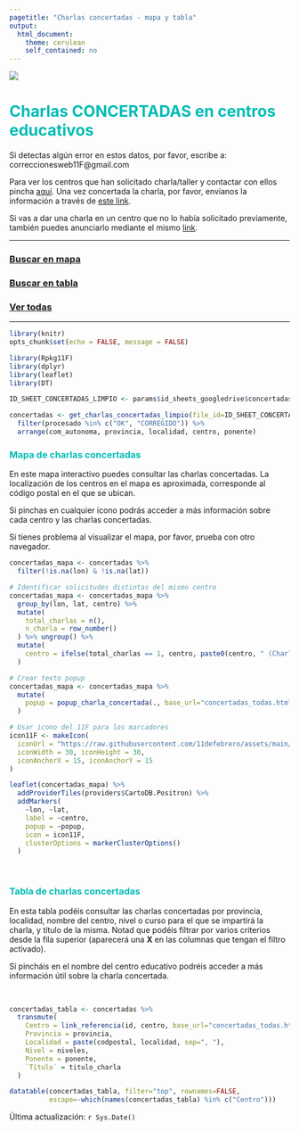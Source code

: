 ```yaml
---
pagetitle: "Charlas concertadas - mapa y tabla"
output: 
  html_document:
    theme: cerulean
    self_contained: no
---
```



![](https://raw.githubusercontent.com/11defebrero/assets/main/images/banner11F.png)


<style type="text/css">

h1 {
  color: #00BCB4;
}
h2 {
  color: #00BCB4;
}
h3 {
  color: #00BCB4;
}
h4 {
  color: #00BCB4;
}
h5 {
  color: #00BCB4;
}
li {
  color: #00BCB4;
}
</style>



# Charlas CONCERTADAS en centros educativos


Si detectas algún error en estos datos, por favor, escribe a: correccionesweb11F@gmail.com

Para ver los centros que han solicitado charla/taller y contactar con ellos pincha [aquí](solicitudes_mapa_tabla.html). Una vez concertada la charla, por favor, envíanos la información a través de [este link](https://11defebrero.org/quieres-anunciar-una-charla-o-actividad).

Si vas a dar una charla en un centro que no lo había solicitado previamente, también puedes anunciarlo mediante el mismo [link](https://11defebrero.org/quieres-anunciar-una-charla-o-actividad).


-------------

### [Buscar en mapa](#mapa-de-charlas-concertadas)

### [Buscar en tabla](#tabla-de-charlas-concertadas)

### [Ver todas](concertadas_todas.html#detalles){target="_blank"}


-------------



```r
library(knitr)
opts_chunk$set(echo = FALSE, message = FALSE)
```

```r
library(Rpkg11F)
library(dplyr)
library(leaflet)
library(DT)
```

```r

ID_SHEET_CONCERTADAS_LIMPIO <- params$id_sheets_googledrive$concertadas$limpio

concertadas <- get_charlas_concertadas_limpio(file_id=ID_SHEET_CONCERTADAS_LIMPIO) %>% 
  filter(procesado %in% c("OK", "CORREGIDO")) %>% 
  arrange(com_autonoma, provincia, localidad, centro, ponente)

```


### Mapa de charlas concertadas

En este mapa interactivo puedes consultar las charlas concertadas.  La localización de los centros en el mapa es aproximada, corresponde al código postal en el que se ubican.

Si pinchas en cualquier icono podrás acceder a más información sobre cada centro y las charlas concertadas.

Si tienes problema al visualizar el mapa, por favor, prueba con otro navegador.

```r

concertadas_mapa <- concertadas %>%
  filter(!is.na(lon) & !is.na(lat))

# Identificar solicitudes distintas del mismo centro
concertadas_mapa <- concertadas_mapa %>% 
  group_by(lon, lat, centro) %>% 
  mutate(
    total_charlas = n(),
    n_charla = row_number()
  ) %>% ungroup() %>% 
  mutate(
    centro = ifelse(total_charlas == 1, centro, paste0(centro, " (Charla ", n_charla, ")"))
  )

# Crear texto popup
concertadas_mapa <- concertadas_mapa %>% 
  mutate(
    popup = popup_charla_concertada(., base_url="concertadas_todas.html")
  )

```

```r

# Usar icono del 11F para los marcadores
icon11F <- makeIcon(
  iconUrl = "https://raw.githubusercontent.com/11defebrero/assets/main/images/logo_concertadas.png",
  iconWidth = 30, iconHeight = 30,
  iconAnchorX = 15, iconAnchorY = 15
)

leaflet(concertadas_mapa) %>%
  addProviderTiles(providers$CartoDB.Positron) %>% 
  addMarkers(
    ~lon, ~lat, 
    label = ~centro, 
    popup = ~popup, 
    icon = icon11F,  
    clusterOptions = markerClusterOptions()
  )

```

<br/>


### Tabla de charlas concertadas

En esta tabla podéis consultar las charlas concertadas por provincia, localidad, nombre del centro, nivel o curso para el que se impartirá la charla, y título de la misma. Notad que podéis filtrar por varios criterios desde la fila superior (aparecerá una **X** en las columnas que tengan el filtro activado). 

Si pincháis en el nombre del centro educativo podréis acceder a más información útil sobre la charla concertada.

<br/>

```r

concertadas_tabla <- concertadas %>% 
  transmute(
    Centro = link_referencia(id, centro, base_url="concertadas_todas.html"),
    Provincia = provincia,
    Localidad = paste(codpostal, localidad, sep=", "),
    Nivel = niveles,
    Ponente = ponente,
    `Título` = titulo_charla
  )

```

```r

datatable(concertadas_tabla, filter="top", rownames=FALSE, 
          escape=-which(names(concertadas_tabla) %in% c("Centro")))

```


Última actualización: `r Sys.Date()`


